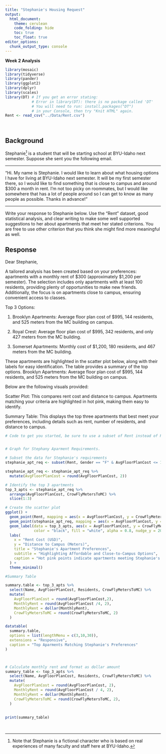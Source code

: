 ---
title: "Stephanie's Housing Request"
output: 
  html_document:
    theme: cerulean
    code_folding: hide
    toc: true
    toc_float: true
editor_options: 
  chunk_output_type: console
---

**Week 2 Analysis**

```{r, message=FALSE, warning=FALSE}
library(mosaic)
library(tidyverse)
library(pander)
library(ggplot2)
library(dplyr)
library(scales)
library(DT) # If you get an error stating: 
            # Error in library(DT): there is no package called 'DT'
            # You will need to run: install.packages("DT") 
            # in your Console, then try "Knit HTML" again.
Rent <- read_csv("../Data/Rent.csv")
```

<br />

## Background

Stephanie[^1] is a student that will be starting school at BYU-Idaho next semester. Suppose she sent you the following email.

----

"Hi. My name is Stephanie. I would like to learn about what housing options I have for living at BYU-Idaho next semester. It will be my first semester there, so I would like to find something that is close to campus and around $300 a month in rent. I'm not too picky on roommates, but I would like somewhere that has a lot of people around so I can get to know as many people as possible. Thanks in advance!"

----

Write your response to Stephanie below. Use the "Rent" dataset, good statistical analysis, and clear writing to make some well supported suggestions to her about apartments that meet her stated criterions. You are free to use other criterion that you think she might find more meaningful as well.

## Response
Dear Stephanie,

A tailored analysis has been created based on your preferences: apartments with a monthly rent of $300 (approximately $1,200 per semester). The selection includes only apartments with at least 100 residents, providing plenty of opportunities to make new friends. Additionally, the focus is on apartments close to campus, ensuring convenient access to classes.


Top 3 Options:

1. Brooklyn Apartments: Average floor plan cost of $995, 144 residents, and 525 meters from the MC building on campus.

2. Royal Crest: Average floor plan cost of $995, 342 residents, and only 427 meters from the MC building.

3. Somerset Apartments: Monthly cost of $1,200, 180 residents, and 467 meters from the MC building.

These apartments are highlighted in the scatter plot below, along with their labels for easy identification. The table provides a summary of the top options.
Brooklyn Apartments: Average floor plan cost of $995, 144 residents, and 525 meters from the MC building on campus.


Below are the following visuals provided:

Scatter Plot: This compares rent cost and distance to campus. Apartments matching your criteria are highlighted in hot pink, making them easy to identify.

Summary Table: This displays the top three apartments that best meet your preferences, including details such as rent, number of residents, and distance to campus.

 

<!-- Hint, you should probably subset the Rent dataset to only show the "Approved Women's Housing" since Stephanie won't be interested in Male Housing options. Notice how this text in green doesn't show up in the HTML output because we used the HTML comment tags around this text. --> 

```{r}
# Code to get you started, be sure to use a subset of Rent instead of Rent in this code though.


# Graph for Stephany Aparment Requirements. 

# Subset the data for Stephanie's requirements
stephanie_apt_req <- subset(Rent, Gender == "F" & AvgFloorPlanCost <= 1200 & Residents >= 100 & CrowFlyMetersToMC <= 600)

stephanie_apt_req <- stephanie_apt_req %>% 
  mutate(AvgFloorPlanCost = round(AvgFloorPlanCost, 2))

# Identify the top 3 apartments
top_3_apts <- stephanie_apt_req %>%
  arrange(AvgFloorPlanCost, CrowFlyMetersToMC) %>%
  slice(1:3)

# Create the scatter plot
ggplot() +
  geom_point(Rent, mapping = aes(x = AvgFloorPlanCost, y = CrowFlyMetersToMC), alpha = 0.5) +
  geom_point(stephanie_apt_req, mapping = aes(x = AvgFloorPlanCost, y = CrowFlyMetersToMC), color = "hotpink", size = 4) +
  geom_label(data = top_3_apts, aes(x = AvgFloorPlanCost, y = CrowFlyMetersToMC, label = Name), 
             color = "black", fill = "white", alpha = 0.8, nudge_y = 20) +
  labs(
    x = "Rent Cost (USD)",
    y = "Distance to Campus (Meters)",
    title = "Stephanie's Apartment Preferences",
    subtitle = "Highlighting Affordable and Close-to-Campus Options",
    caption = "Hot pink points indicate apartments meeting Stephanie's preferences. Top 3 options are labeled."
  ) +
  theme_minimal()

#Summary Table

summary.table <- top_3_apts %>% 
  select(Name, AvgFloorPlanCost, Residents, CrowFlyMetersToMC) %>% 
  mutate(
    AvgFloorPlanCost = round(AvgFloorPlanCost,2),
    MonthlyRent = round(AvgFloorPlanCost /4, 2),
    MonthlyRent = dollar(MonthlyRent),
    CrowFlyMetersToMC = round(CrowFlyMetersToMC, 2)
  )

datatable(
  summary.table, 
  options = list(lengthMenu = c(3,10,30)),
  extensions = "Responsive",
  caption = "Top Aparments Matching Stephanie's Preferences"
)



# Calculate monthly rent and format as dollar amount
summary_table <- top_3_apts %>%
  select(Name, AvgFloorPlanCost, Residents, CrowFlyMetersToMC) %>%
  mutate(
    AvgFloorPlanCost = round(AvgFloorPlanCost, 2),
    MonthlyRent = round(AvgFloorPlanCost / 4, 2), 
    MonthlyRent = dollar(MonthlyRent), 
    CrowFlyMetersToMC = round(CrowFlyMetersToMC, 2),
  )
  
    
print(summary_table)
    
  
```











[^1]: Note that Stephanie is a fictional character who is based on real experiences of many faculty and staff here at BYU-Idaho.
